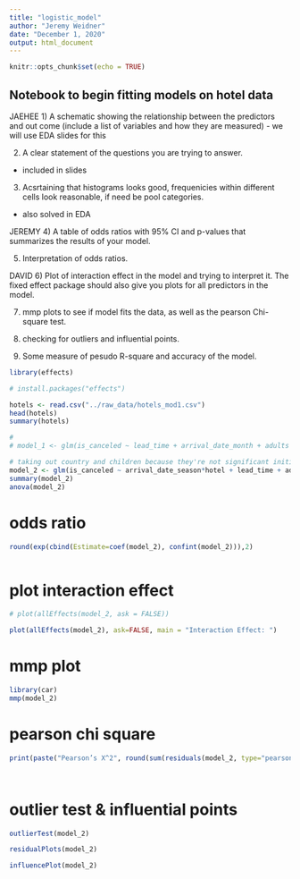 ```yaml
---
title: "logistic_model"
author: "Jeremy Weidner"
date: "December 1, 2020"
output: html_document
---
```


```r
knitr::opts_chunk$set(echo = TRUE)
```

## Notebook to begin fitting models on hotel data


JAEHEE
1) A schematic showing the relationship between the predictors and out come (include a list of variables and how they are measured)
- we will use EDA slides for this

2) A clear statement of the questions you are trying to answer.
- included in slides

3) Acsrtaining that histograms looks good, frequenicies within different cells look reasonable, if need be pool categories.
- also solved in EDA




JEREMY
4) A table of odds ratios with 95% CI and p-values that summarizes the results of your model.


5) Interpretation of odds ratios.



DAVID
6) Plot of interaction effect in the model and trying to interpret it. The fixed effect package should also give you plots for all predictors in the model.

7) mmp plots to see if model fits the data, as well as the pearson Chi-square test.

8) checking for outliers and influential points.

9) Some measure of pesudo R-square and accuracy of the model.




```r
library(effects)

# install.packages("effects")

hotels <- read.csv("../raw_data/hotels_mod1.csv")
head(hotels)
summary(hotels)
```



```r
# 
# model_1 <- glm(is_canceled ~ lead_time + arrival_date_month + adults + children + babies + country + previous_cancellations + hotel + adr, family = binomial(), data = hotels)

# taking out country and children because they're not significant initially
model_2 <- glm(is_canceled ~ arrival_date_season*hotel + lead_time + adults +  babies +  international_booking + Stay_length + previous_cancellations + adr + reassigned, family = binomial(), data = hotels)
summary(model_2)
anova(model_2)

```




# odds ratio

```r


round(exp(cbind(Estimate=coef(model_2), confint(model_2))),2)



```

# plot interaction effect

```r
# plot(allEffects(model_2, ask = FALSE))

plot(allEffects(model_2), ask=FALSE, main = "Interaction Effect: ")


```







# mmp plot
```r

library(car)
mmp(model_2)

```



# pearson chi square
```r


print(paste("Pearson’s X^2", round(sum(residuals(model_2, type="pearson")^2),3)))




```

# outlier test & influential points

```r

outlierTest(model_2)

residualPlots(model_2)

influencePlot(model_2)


```


































































































































































































































































